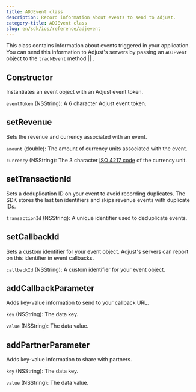 ```yaml
---
title: ADJEvent class
description: Record information about events to send to Adjust.
category-title: ADJEvent class
slug: en/sdk/ios/reference/adjevent
---
```



This class contains information about events triggered in your application. You can send this information to Adjust's servers by passing an `ADJEvent` object to the <Tooltip>`trackEvent` method || <TrackEvent /></Tooltip>.

<Function>

## Constructor

Instantiates an event object with an Adjust event token.

<slot slot="signature">


<ConstructorSig />

</slot>

<slot slot="snippet">


<Constructor />

</slot>

<slot slot="parameters">

`eventToken` (NSString): A 6 character Adjust event token.

</slot>

</Function>

<Function>

## setRevenue

Sets the revenue and currency associated with an event.

<slot slot="signature">


<SetRevenueSig />

</slot>

<slot slot="snippet">


<SetRevenue />

</slot>

<slot slot="parameters">

`amount` (double): The amount of currency units associated with the event.

`currency` (NSString): The 3 character [ISO 4217 code](https://www.iban.com/currency-codes) of the currency unit.

</slot>

</Function>

<Function>

## setTransactionId

Sets a deduplication ID on your event to avoid recording duplicates. The SDK stores the last ten identifiers and skips revenue events with duplicate IDs.

<slot slot="signature">


<SetTransactionIdSig />

</slot>

<slot slot="snippet">


<SetTransactionId />

</slot>

<slot slot="parameters">

`transactionId` (NSString): A unique identifier used to deduplicate events.

</slot>

</Function>

<Function>

## setCallbackId

Sets a custom identifier for your event object. Adjust's servers can report on this identifier in event callbacks.

<slot slot="signatures">


<SetCallbackIdSig />

</slot>

<slot slot="snippet">


<SetCallbackId />

</slot>

<slot slot="parameters">

`callbackId` (NSString): A custom identifier for your event object.

</slot>

</Function>

<Function>

## addCallbackParameter

Adds key-value information to send to your callback URL.

<slot slot="signature">


<AddCallbackParameterSig />

</slot>

<slot slot="snippet">


<AddCallbackParameter />

</slot>

<slot slot="parameters">

`key` (NSString): The data key.

`value` (NSString): The data value.

</slot>

</Function>

<Function>

## addPartnerParameter

Adds key-value information to share with partners.

<slot slot="signature">


<AddPartnerParameterSig />

</slot>

<slot slot="snippet">


<AddPartnerParameter />

</slot>

<slot slot="parameters">

`key` (NSString): The data key.

`value` (NSString): The data value.

</slot>

</Function>
